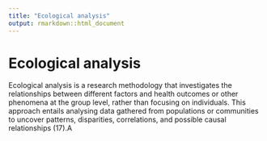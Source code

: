 ```yaml
---
title: "Ecological analysis"
output: rmarkdown::html_document
---
```


# Ecological analysis

Ecological analysis is a research  methodology that investigates the  relationships between different factors  and health outcomes or other phenomena  at the group  level, rather than focusing  on individuals. This approach entails  analysing data gathered from populations  or communities to uncover  patterns,  disparities, correlations, and possible  causal relationships (17).A
